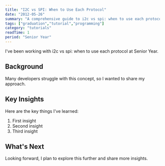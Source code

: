 ```yaml
---
title: "I2C vs SPI: When to Use Each Protocol"
date: "2012-05-26"
summary: "A comprehensive guide to i2c vs spi: when to use each protocol. Learn the fundamentals and best practices."
tags: ["graduation","tutorial","programming"]
category: "tutorials"
readTime: 1
period: "Senior Year"
---
```


I've been working with i2c vs spi: when to use each protocol at Senior Year.

## Background

Many developers struggle with this concept, so I wanted to share my approach.

## Key Insights

Here are the key things I've learned:

1. First insight
2. Second insight
3. Third insight

## What's Next

Looking forward, I plan to explore this further and share more insights.

